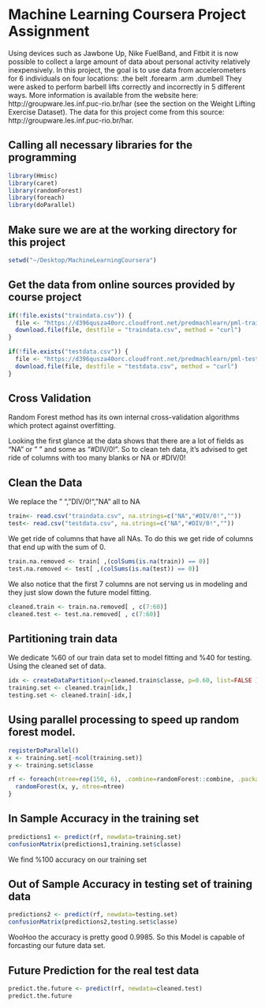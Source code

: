# Machine Learning Coursera Project Assignment
Using devices such as Jawbone Up, Nike FuelBand, and Fitbit it is now possible to collect a large amount of data about personal activity relatively inexpensively. In this project, the goal is to use data from accelerometers for 6 individuals on four locations:
.the belt   .forearm   .arm    .dumbell 
They were asked to perform barbell lifts correctly and incorrectly in 5 different ways. More information is available from the website here: 
http://groupware.les.inf.puc-rio.br/har (see the section on the Weight Lifting Exercise Dataset). 
The data for this project come from this source: 
http://groupware.les.inf.puc-rio.br/har. 

## Calling all necessary libraries for the programming 
```r
library(Hmisc)
library(caret)
library(randomForest)
library(foreach)
library(doParallel)
```

## Make sure we are at the working directory for this project
```r
setwd("~/Desktop/MachineLearningCoursera")
```
## Get the data from online sources provided by course project

```r
if(!file.exists("traindata.csv")) {
  file <- "https://d396qusza40orc.cloudfront.net/predmachlearn/pml-training.csv"
  download.file(file, destfile = "traindata.csv", method = "curl")
}

if(!file.exists("testdata.csv")) {
  file <- "https://d396qusza40orc.cloudfront.net/predmachlearn/pml-testing.csv"
  download.file(file, destfile = "testdata.csv", method = "curl")
}
```

## Cross Validation

Random Forest method has its own internal cross-validation algorithms which protect against overfitting.




Looking the first glance at the data shows that there are a lot of fields as "NA" or " " and some as "#DIV/0!". So to clean teh data, it's advised to get ride of columns with too many blanks or NA or #DIV/0!

## Clean the Data

We replace the " ","DIV/0!", "NA" all to NA

```r
train<- read.csv("traindata.csv", na.strings=c("NA","#DIV/0!",""))
test<- read.csv("testdata.csv", na.strings=c("NA","#DIV/0!",""))
```

We get ride of columns that have all NAs. To do this we get ride of columns that end up with the sum of 0.


```r
train.na.removed <- train[ ,(colSums(is.na(train)) == 0)]
test.na.removed <- test[ ,(colSums(is.na(test)) == 0)]
```

We also notice that the first 7 columns are not serving us in modeling and they just slow down the future model fitting.

```r
cleaned.train <- train.na.removed[ , c(7:60)]
cleaned.test <- test.na.removed[ , c(7:60)]
```

## Partitioning train data 
We dedicate %60 of our train data set to model fitting and %40 for testing. Using the cleaned set of data.

```r
idx <- createDataPartition(y=cleaned.train$classe, p=0.60, list=FALSE )
training.set <- cleaned.train[idx,]
testing.set <- cleaned.train[-idx,]
```

## Using parallel processing to speed up random forest model.

```r
registerDoParallel()
x <- training.set[-ncol(training.set)]
y <- training.set$classe

rf <- foreach(ntree=rep(150, 6), .combine=randomForest::combine, .packages='randomForest') %dopar% {
  randomForest(x, y, ntree=ntree) 
}
```

## In Sample Accuracy in the training set 

```r
predictions1 <- predict(rf, newdata=training.set)
confusionMatrix(predictions1,training.set$classe)
```

We find %100 accuracy on our training set

## Out of Sample Accuracy in testing set of training data

```r
predictions2 <- predict(rf, newdata=testing.set)
confusionMatrix(predictions2,testing.set$classe)
```

WooHoo the accuracy is pretty good 0.9985. So this Model is capable of forcasting our future data set.

## Future Prediction for the real test data

```r
predict.the.future <- predict(rf, newdata=cleaned.test)
predict.the.future
```

